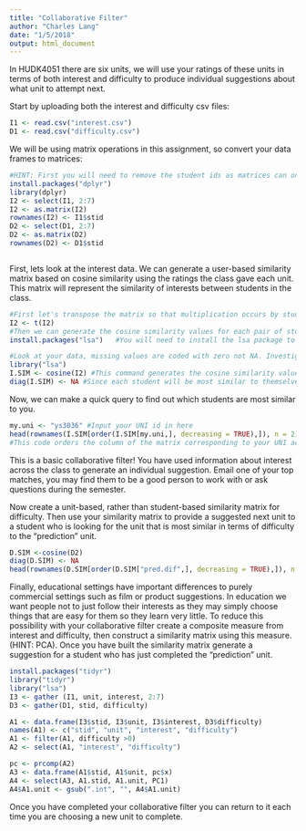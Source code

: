 ```yaml
---
title: "Collaborative Filter"
author: "Charles Lang"
date: "1/5/2018"
output: html_document
---
```



In HUDK4051 there are six units, we will use your ratings of these units in terms of both interest and difficulty to produce individual suggestions about what unit to attempt next.

Start by uploading both the interest and difficulty csv files:
```r
I1 <- read.csv("interest.csv")
D1 <- read.csv("difficulty.csv")
```

We will be using matrix operations in this assignment, so convert your data frames to matrices:
```r
#HINT: First you will need to remove the student ids as matrices can only contain one data type. You will then need to rename your row names with the student ids.
install.packages("dplyr")
library(dplyr)
I2 <- select(I1, 2:7)
I2 <- as.matrix(I2)
rownames(I2) <- I1$stid
D2 <- select(D1, 2:7)
D2 <- as.matrix(D2)
rownames(D2) <- D1$stid
```

```r
```

First, lets look at the interest data. We can generate a user-based similarity matrix based on cosine similarity using the ratings the class gave each unit. This matrix will represent the similarity of interests between students in the class.

```r
#First let's transpose the matrix so that multiplication occurs by students rather than units.
I2 <- t(I2)
#Then we can generate the cosine similarity values for each pair of students
install.packages("lsa")   #You will need to install the lsa package to access the cosine command.

#Look at your data, missing values are coded with zero not NA. Investigate cosine similarity and decide whether your missing values should be coded with zeros or NAs. Explain your choice.
library("lsa")
I.SIM <- cosine(I2) #This command generates the cosine similarity values as a new matrix. Click on I.SIM in the Global Environment pane to see what it looks like.
diag(I.SIM) <- NA #Since each student will be most similar to themselves we want to remove that information
```

Now, we can make a quick query to find out which students are most similar to you. 
```r
my.uni <- "ys3036" #Input your UNI id in here
head(rownames(I.SIM[order(I.SIM[my.uni,], decreasing = TRUE),]), n = 2) 
#This code orders the column of the matrix corresponding to your UNI according to similarity and returns the top two UNI ids for the students who's interests are most similar to yours
```

This is a basic collaborative filter! You have used information about interest across the class to generate an individual suggestion. Email one of your top matches, you may find them to be a good person to work with or ask questions during the semester.

Now create a unit-based, rather than student-based similarity matrix for difficulty. Then use your similarity matrix to provide a suggested next unit to a student who is looking for the unit that is most similar in terms of difficulty to the "prediction" unit. 
```r
D.SIM <-cosine(D2)
diag(D.SIM) <- NA
head(rownames(D.SIM[order(D.SIM["pred.dif",], decreasing = TRUE),]), n = 1)
```

Finally, educational settings have important differences to purely commercial settings such as film or product suggestions. In education we want people not to just follow their interests as they may simply choose things that are easy for them so they learn very little. To reduce this possibility with your collaborative filter create a composite measure from interest and difficulty, then construct a similarity matrix using this measure. (HINT: PCA). Once you have built the similarity matrix generate a suggestion for a student who has just completed the "prediction" unit.
```r
install.packages("tidyr")
library("tidyr")
library("lsa")
I3 <- gather (I1, unit, interest, 2:7)
D3 <- gather(D1, stid, difficulty)

A1 <- data.frame(I3$stid, I3$unit, I3$interest, D3$difficulty)
names(A1) <- c("stid", "unit", "interest", "difficulty")
A1 <- filter(A1, difficulty >0)
A2 <- select(A1, "interest", "difficulty")

pc <- prcomp(A2)
A3 <- data.frame(A1$stid, A1$unit, pc$x)
A4 <- select(A3, A1.stid, A1.unit, PC1)
A4$A1.unit <- gsub(".int", "", A4$A1.unit)
```

Once you have completed your collaborative filter you can return to it each time you are choosing a new unit to complete.
